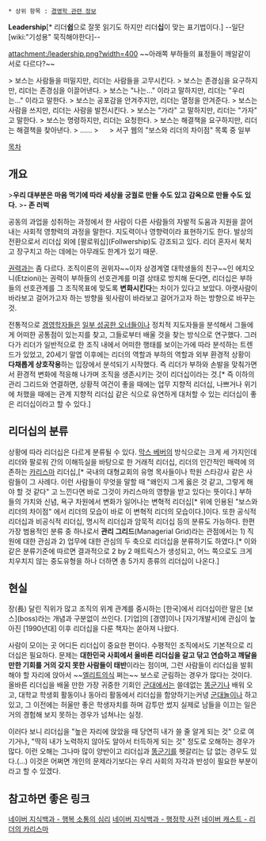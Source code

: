  * 상위 항목 : [[경영학 관련 정보]]

'''Leadership'''[* 리더'''쉽'''으로 잘못 읽기도 하지만 리더'''십'''이 맞는 표기법이다.]
--일단 [wiki:"기성용" 묵직해야한다]--


attachment:/leadership.png?width=400
~~아래쪽 부하들의 표정들이 깨알같이 서로 다르다?~~

> 보스는 사람들을 떠밀지만, 리더는 사람들을 고무시킨다.
> 보스는 존경심을 요구하지만, 리더는 존경심을 이끌어낸다.
> 보스는 "나는..." 이라고 말하지만, 리더는 "우리는..." 이라고 말한다.
> 보스는 공포감을 안겨주지만, 리더는 열정을 안겨준다.
> 보스는 사람을 쓰지만, 리더는 사람을 발전시킨다.
> 보스는 "가라" 고 말하지만, 리더는 "가자" 고 말한다.
> 보스는 명령하지만, 리더는 요청한다.
> 보스는 해결책을 요구하지만, 리더는 해결책을 찾아낸다.
> ......
> 　
> 서구 웹의 "보스와 리더의 차이점" 목록 중 일부

[[목차]]
== 개요 ==
>'''우리 대부분은 마음 먹기에 따라 세상을 궁궐로 만들 수도 있고 감옥으로 만들 수도 있다.'''
>'''- 존 러벅'''

공동의 과업을 성취하는 과정에서 한 사람이 다른 사람들의 자발적 도움과 지원을 끌어내는 사회적 영향력의 과정을 말한다. 지도력이나 영향력이라 표현하기도 한다. 발상의 전환으로서 리더십 외에 [팔로워십](Follwership)도 강조되고 있다. 리더 혼자서 북치고 장구치고 하는 데에는 아무래도 한계가 있기 때문.

[[권력]]과는 좀 다르다. 조직이론의 권위자~~이자 상경계열 대학생들의 친구~~인 에치오니(Etzioni)는 권력이 부하들의 선호관계를 미결 상태로 방치해 둔다면, 리더십은 부하들의 선호관계를 그 조직목표에 맞도록 '''변화시킨다'''는 차이가 있다고 보았다. 아랫사람이 바라보고 걸어가고자 하는 방향을 윗사람이 바라보고 걸어가고자 하는 방향으로 바꾸는 것.

전통적으로 [[경영학]]자들은 [[인생의 승리자|일부 성공한 오너들]]이나 정치적 지도자들을 분석해서 그들에게 어떠한 공통점이 있는지를 찾고, 그들로부터 배울 것을 찾는 방식으로 연구했다. 그러다가 리더가 일반적으로 한 조직 내에서 어떠한 행태를 보이는가에 따라 분석하는 트렌드가 있었고, 20세기 말엽 이후에는 리더의 역할과 부하의 역할과 외부 환경적 상황이 '''다채롭게 상호작용'''하는 입장에서 분석되기 시작했다. 즉 리더가 부하와 손발을 맞춰가면서 환경적 변화에 적응해 나가며 조직을 생존시키는 것이 리더십이라는 것.[* 즉 이하의 관리 그리드와 연결하면, 상황적 여건이 좋을 때에는 업무 지향적 리더십, 나쁘거나 위기에 처했을 때에는 관계 지향적 리더십 같은 식으로 유연하게 대처할 수 있는 리더십이 좋은 리더십이라고 할 수 있다.]

== 리더십의 분류 ==
상황에 따라 리더십은 다르게 분류될 수 있다. [[막스 베버]]의 방식으로는 크게 세 가지인데 리더와 팔로워 간의 이해득실을 바탕으로 한 거래적 리더십, 리더의 인간적인 매력에 의존하는 [[카리스마]] 리더십,[* 국내의 대형교회의 유명 목사들이나 학원 스타강사 같은 사람들이 그 사례다. 이런 사람들이 무엇을 말할 때 "왜인지 그게 옳은 것 같고, 그렇게 해야 할 것 같다" 고 느낀다면 바로 그것이 카리스마의 영향을 받고 있다는 뜻이다.] 부하들의 가치와 신념, 욕구 차원에서 변화가 일어나는 변혁적 리더십[* 위에 인용된 "보스와 리더의 차이점" 에서 리더의 모습이 바로 이 변혁적 리더의 모습이다.]이다. 또한 공식적 리더십과 비공식적 리더십, 명시적 리더십과 암묵적 리더십 등의 분류도 가능하다. 한편 가장 범용적인 분류 중 하나로서 '''관리 그리드'''(Managerial Grid)라는 관점에서는 1) 직원에 대한 관심과 2) 업무에 대한 관심의 두 축으로 리더십을 분류하기도 하였다.[* 이와 같은 분류기준에 따르면 결과적으로 2 by 2 매트릭스가 생성되고, 어느 쪽으로도 크게 치우치지 않는 중도유형을 하나 더하면 총 5가지 종류의 리더십이 나온다.]

== 현실 ==
장(長) 달린 직위가 많고 조직의 위계 관계를 중시하는 [한국]에서 리더십이란 말은 [보스](boss)라는 개념과 구분없이 쓰인다. [기업]의 [경영]이나 [자기개발서]에 관심이 높아진 [1990년대] 이후 리더십을 다룬 책자는 쏟아져 나왔다.

사람이 모이는 곳 어디든 리더십이 중요한 편이다. 수평적인 조직에서도 기본적으로 리더십은 필요하다. 문제는 '''대한민국 사회에서 올바른 리더십을 갈고 닦고 연습하고 깨달을 만한 기회를 거의 갖지 못한 사람들이 태반'''이라는 점이며, 그런 사람들이 리더십을 발휘해야 할 자리에 앉아서 ~~[[엘리트]]의식 쩌는~~ 보스로 군림하는 경우가 많다는 것이다. 올바른 리더십을 배울 만한 가장 귀중한 기회인 [[군대]]에서는 쓸데없는 [[똥군기]]나 배워 오고, 대학교 학생회 활동이나 동아리 활동에서 리더십을 함양하기는커녕 [[군대놀이]]나 하고 있고, 그 이전에는 허울만 좋은 학생자치를 하며 감투만 썼지 실제로 남들을 이끄는 일은 거의 경험해 보지 못하는 경우가 넘쳐나는 실정.

이러다 보니 리더십을 "높은 자리에 앉았을 때 당연히 내가 쓸 줄 알게 되는 것" 으로 여기거나, "딱히 내가 노력하지 않아도 알아서 터득하게 되는 것" 정도로 오해하는 경우가 많다. 이런 오해는 그나마 많이 양반이고 리더십과 [[똥군기]]를 헷갈리는 답 없는 경우도 있다.(…) 이것은 어쩌면 개인의 문제라기보다는 우리 사회의 자각과 반성이 필요한 부분이라고 할 수 있겠다.

== 참고하면 좋은 링크 ==
[http://terms.naver.com/entry.nhn?docId=1625371&cid=42251&categoryId=42264 네이버 지식백과 - 행복 소통의 심리]
[http://terms.naver.com/entry.nhn?docId=76348&cid=42155&categoryId=42155 네이버 지식백과 - 행정학 사전]
[http://navercast.naver.com/contents.nhn?rid=199&contents_id=53520 네이버 캐스트 - 리더의 카리스마]
